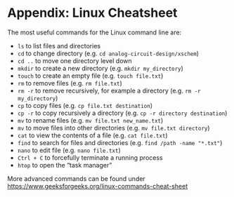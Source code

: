 # Appendix: Linux Cheatsheet {#sec-linux-cheatsheet}

The most useful commands for the Linux command line are:

- `ls` to list files and directories
- `cd` to change directory (e.g. `cd analog-circuit-design/xschem`)
- `cd ..` to move one directory level down
- `mkdir` to create a new directory (e.g. `mkdir my_directory`)
- `touch` to create an empty file (e.g. `touch file.txt`)
- `rm` to remove files (e.g. `rm file.txt`)
- `rm -r` to remove recursively, for example a directory (e.g. `rm -r my_directory`)
- `cp` to copy files (e.g. `cp file.txt destination`)
- `cp -r` to copy recursively a directory (e.g. `cp -r directory destination`)
- `mv` to rename files (e.g. `mv file.txt new_name.txt`)
- `mv` to move files into other directories (e.g. `mv file.txt directory`)
- `cat` to view the contents of a file (e.g. `cat file.txt`)
- `find` to search for files and directories (e.g. `find /path -name "*.txt"`)
- `nano` to edit file (e.g. `nano file.txt`)
- `Ctrl + C` to forcefully terminate a running process
- `htop` to open the "task manager"

More advanced commands can be found under <https://www.geeksforgeeks.org/linux-commands-cheat-sheet>
